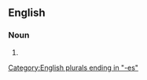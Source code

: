 ==English==

===Noun===
{{head|en|noun form}}

# {{plural of|yield stress|lang=en}}

[[Category:English plurals ending in "-es"]]